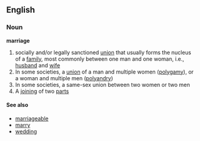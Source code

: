 ==English==
===Noun===
'''marriage'''
#socially and/or legally sanctioned [[union]] that usually forms the nucleus of a [[family]], most commonly between one man and one woman, i.e., [[husband]] and [[wife]]
#In some societies, a [[union]] of a man and multiple women ([[polygamy]]), or a woman and multiple men ([[polyandry]])
#In some societies, a same-sex union between two women or two men
#A [[join]]ing of two [[part]]s

====See also====
*[[marriageable]]
*[[marry]]
*[[wedding]]